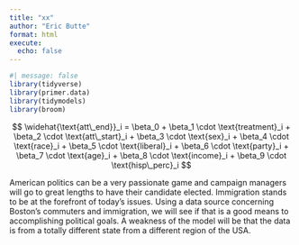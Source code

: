 ```yaml
---
title: "xx"
author: "Eric Butte"
format: html
execute: 
  echo: false
---
```


```r
#| message: false
library(tidyverse)
library(primer.data)
library(tidymodels)
library(broom)
```

$$
\widehat{\text{att\_end}}_i = \beta_0 + \beta_1 \cdot \text{treatment}_i + \beta_2 \cdot \text{att\_start}_i + \beta_3 \cdot \text{sex}_i + \beta_4 \cdot \text{race}_i + \beta_5 \cdot \text{liberal}_i + \beta_6 \cdot \text{party}_i + \beta_7 \cdot \text{age}_i + \beta_8 \cdot \text{income}_i + \beta_9 \cdot \text{hisp\_perc}_i
$$

American politics can be a very passionate game and campaign managers will go to great lengths to have their candidate elected. Immigration stands to be at the forefront of today's issues. Using a data source concerning Boston's commuters and immigration, we will see if that is a good means to accomplishing political goals. A weakness of the model will be that the data is from a totally different state from a different region of the USA.
